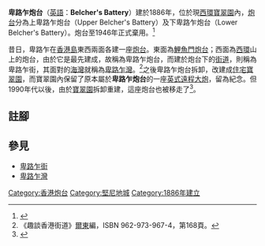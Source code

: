 '''卑路乍炮台'''（[[英語|英語]]：'''Belcher's Battery'''）建於1886年，位於現[[西環|西環]][[寶翠園|寶翠園]]內，[[炮台|炮台]]分為上卑路乍炮台（Upper Belcher's Battery）及下卑路乍炮台（Lower Belcher's Battery）。炮台至1946年正式棄用。<ref>{{Cite web |url=http://www.hk-place.com/view.php?id=246 |title=香港地方-建設及建築物－防衛設施(一)香港西 |accessdate=2009-06-27 |archive-date=2010-02-17 |archive-url=https://web.archive.org/web/20100217065351/http://www.hk-place.com/view.php?id=246 |dead-url=no }}</ref>

昔日，卑路乍在[[香港島|香港島]]東西兩面各建一座[[炮台|炮台]]。東面為[[香港海防博物館|鯉魚門炮台]]；西面為[[西環|西環]]山上的炮台，由於它是最先建成，故稱為卑路乍炮台，而建於炮台下的[[街道|街道]]，則稱為卑路乍街，其面對的[[海灣|海灣]]就稱為[[卑路乍灣|卑路乍灣]]。<ref>《趣談香港街道》[[爾東|爾東]]編，ISBN 962-973-967-4，第168頁。</ref>之後卑路乍炮台拆卸，改建成[[住宅|住宅]][[寶翠園|寶翠園]]，而寶翠園內保留了原本屬於'''卑路乍炮台'''的一座[[英式|英式]][[遠程大炮|遠程大炮]]，留為紀念。但1990年代以後，由於[[寶翠園|寶翠園]]拆卸重建，這座炮台也被移走了<ref>{{Cite web |url=http://hk.epochtimes.com/7/4/27/43840.htm |title=香港掌故 街道名稱的由來{六之三} |accessdate=2009-06-27 |archive-date=2010-11-23 |archive-url=https://web.archive.org/web/20101123030949/http://hk.epochtimes.com/7/4/27/43840.htm |dead-url=no }}</ref>。

==註腳==
<references/>

==參見==
*[[卑路乍街|卑路乍街]]
*[[卑路乍灣|卑路乍灣]]

{{HK-hist-stub}}

[[Category:香港炮台|Category:香港炮台]]
[[Category:堅尼地城|Category:堅尼地城]]
[[Category:1886年建立|Category:1886年建立]]